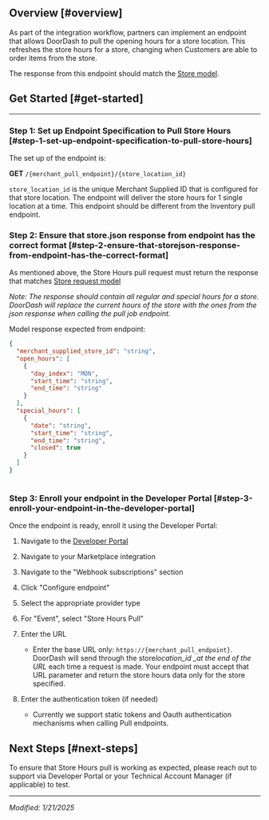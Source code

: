 ## Overview [#overview]

As part of the integration workflow, partners can implement an endpoint that allows DoorDash to pull the opening hours for a store location. This refreshes the store hours for a store, changing when Customers are able to order items from the store.

The response from this endpoint should match the [Store model](https://developer.doordash.com/en-US/api/marketplace_v2/#tag/ItemManagementModels/Store).

## Get Started [#get-started]

---

### Step 1: Set up Endpoint Specification to Pull Store Hours [#step-1-set-up-endpoint-specification-to-pull-store-hours]

The set up of the endpoint is:

**GET**
`/{merchant_pull_endpoint}/{store_location_id}`

`store_location_id` is the unique Merchant Supplied ID that is configured for that store location. The endpoint will deliver the store hours for 1 single location at a time. This endpoint should be different from the Inventory pull endpoint.

### Step 2: Ensure that store.json response from endpoint has the correct format [#step-2-ensure-that-storejson-response-from-endpoint-has-the-correct-format]

As mentioned above, the Store Hours pull request must return the response that matches [Store request model](https://developer.doordash.com/en-US/api/marketplace_v2#tag/ItemManagementModels/Store)

*Note: The response should contain all regular and special hours for a store. DoorDash will replace the current hours of the store with the ones from the json response when calling the pull job endpoint.*

Model response expected from endpoint:

```json
{  
  "merchant_supplied_store_id": "string",  
  "open_hours": [  
    {  
      "day_index": "MON",  
      "start_time": "string",  
      "end_time": "string"  
    }  
  ],  
  "special_hours": [  
    {  
      "date": "string",  
      "start_time": "string",  
      "end_time": "string",  
      "closed": true  
    }  
  ]  
}  
  

```

### Step 3: Enroll your endpoint in the Developer Portal [#step-3-enroll-your-endpoint-in-the-developer-portal]

Once the endpoint is ready, enroll it using the Developer Portal:

1. Navigate to the [Developer Portal](https://developer.doordash.com/portal)
2. Navigate to your Marketplace integration
3. Navigate to the "Webhook subscriptions" section
4. Click "Configure endpoint"
5. Select the appropriate provider type
6. For "Event", select "Store Hours Pull"
7. Enter the URL

   * Enter the base URL only: `https://{merchant_pull_endpoint}`. DoorDash will send through the store*location\_id \_at the end of the URL* each time a request is made. Your endpoint must accept that URL parameter and return the store hours data only for the store specified.
8. Enter the authentication token (if needed)

   * Currently we support static tokens and Oauth authentication mechanisms when calling Pull endpoints.



## Next Steps [#next-steps]

To ensure that Store Hours pull is working as expected, please reach out to support via Developer Portal or your Technical Account Manager (if applicable) to test.

---

*Modified: 1/21/2025*

